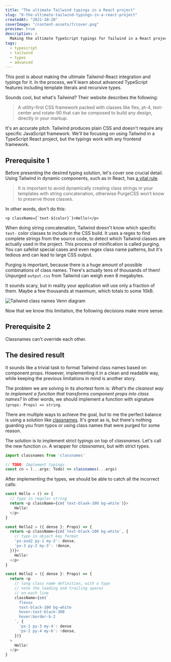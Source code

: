 ```yaml
---
title: "The ultimate Tailwind typings in a React project"
slug: "6-the-ultimate-tailwind-typings-in-a-react-project"
createdAt: "2021-10-20"
coverImage: "/content-assets/7/cover.png"
preview: true
description: >
  Making the ultimate TypeScript typings for Tailwind in a React project.
tags:
  - typescript
  - tailwind
  - types
  - advanced
---
```


This post is about making the ultimate Tailwind-React integration and typings for it. In the process, we'll learn about advanced TypeScript features including template literals and recursive types.

Sounds cool, but what's Tailwind? Their website describes the following:

> A utility-first CSS framework packed with classes like flex, pt-4, text-center and rotate-90 that can be composed to build any design, directly in your markup.

It's an accurate pitch. Tailwind produces plain CSS and doesn't require any specific JavaScript framework. We'll be focusing on using Tailwind in a TypeScript React project, but the typings work with any frontend framework.


## Prerequisite 1

Before presenting the desired typing solution, let's cover one crucial detail. Using Tailwind in dynamic components, such as in React, has [a vital rule](https://tailwindcss.com/docs/optimizing-for-production#writing-purgeable-html).

> It is important to avoid dynamically creating class strings in your templates with string concatenation, otherwise PurgeCSS won’t know to preserve those classes.

In other words, don't do this:

```tsx
<p className={`text-${color}`}>Hello!</p>
```

When doing string concatenation, Tailwind doesn't know which specific `text-` color classes to include in the CSS build. It uses a regex to find complete strings from the source code, to detect which Tailwind classes are actually used in the project. This process of minification is called purging. You can safelist special cases and even regex class name patterns, but it's tedious and can lead to large CSS output.

Purging is important, because there is a huge amount of possible combinations of class names. There's actually tens of thousands of them! Unpurged `output.css` from Tailwind can weigh even 8 megabytes.


It sounds scary, but in reality your application will use only a fraction of them. Maybe a few thousands at maximum, which totals to some 10kB.

![Tailwind class names Venn diagram](/content-assets/6/tailwind-classes-venn.svg)

Now that we know this limitation, the following decisions make more sense.

## Prerequisite 2

Classnames can't override each other.

## The desired result

It sounds like a trivial task to format Tailwind class names based on component props. However, implementing it in a clean and readable way, while keeping the previous limitations in mind is another story.

The problem we are solving in its shortest form is: *What's the cleanest way to implement a function that transforms component props into class names?* In other words, we should implement a function with signature `(props: Props) => string`.

There are multiple ways to achieve the goal, but to me the perfect balance is using a solution like [classnames](https://www.npmjs.com/package/classnames). It's great as is, but there's nothing guarding you from typos or using class names that were purged for some reason.

The solution is to implement strict typings on top of *classnames*. Let's call the new function `cn`. A wrapper for *classnames*, but with strict types.

```typescript
import classnames from 'classnames'

// TODO: Implement typings
const cn = (...args: Todo) => classnames(...args)
```

After implementing the types, we should be able to catch all the incorrect calls:

```typescript
const Hello = () => {
  // typo in regular string
  return <p className={cn(`text-blaxk-100 bg-white`)}>
    Hello!
  </p>
}

const Hello2 = ({ dense }: Props) => {
  return <p className={cn(`text-black-100 bg-white`, {
    // typo in object key format
    'px-asd2 py-1 my-2': dense,
    'px-3 py-2 my-3': !dense,
  })}>
    Hello!
  </p>
}

const Hello2 = ({ dense }: Props) => {
  return <p
    // long class name definition, with a typo
    // note the leading and trailing spaces
    // on each line
    className={cn(`
      flexxx
      text-black-100 bg-white
      hover:text-black-300
      hover:border-b-2
    `, {
      'px-1 py-3 my-4': dense
      'px-2 py-4 my-6': !dense,
    })}
  >
    Hello!
  </p>
}
```
